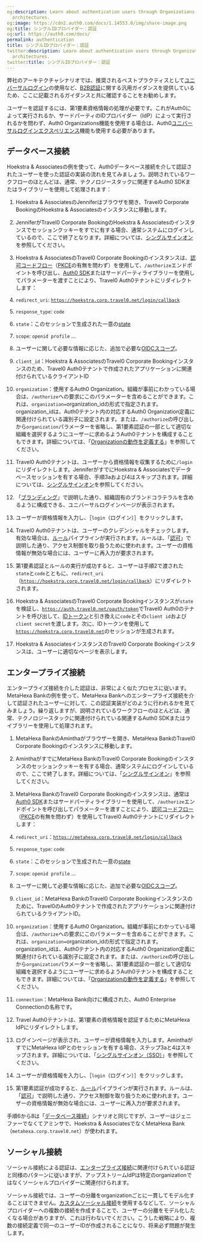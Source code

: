 ```yaml
---
og:description: Learn about authentication users through Organizations for multi-tenant
  architectures.
og:image: https://cdn2.auth0.com/docs/1.14553.0/img/share-image.png
og:title: シングルIDプロバイダー：認証
og:url: https://auth0.com/docs/
permalink: authentication
title: シングルIDプロバイダー：認証
twitter:description: Learn about authentication users through Organizations for multi-tenant
  architectures.
twitter:title: シングルIDプロバイダー：認証
---
```


弊社のアーキテクチャシナリオでは、推奨されるベストプラクティスとして[ユニバーサルログイン](/login/universal-login)の使用など、[B2B認証](/architecture-scenarios/b2b/authentication)に関する汎用ガイダンスを提供しているため、ここに記載されるガイダンスと共に確認することをお勧めします。



ユーザーを認証するには、第1要素資格情報の処理が必要です。これがAuth0によって実行されるか、サードパーティのIDプロバイダー（IdP）によって実行されるかを問わず、Auth0 Organizations機能を使用する場合は、Auth0[ユニバーサルログインエクスペリエンス](/login/universal-login/universal-experience)機能も使用する必要があります。



## データベース接続

Hoekstra & Associatesの例を使って、Auth0データベース接続を介して認証されたユーザーを使った認証の実装の流れを見てみましょう。説明されているワークフローのほとんどは、通常、テクノロジースタックに関連するAuth0 SDKまたはライブラリーを使用して処理されます：

1. Hoekstra & AssociatesのJenniferはブラウザを開き、Travel0 Corporate BookingのHoekstra & Associatesのインスタンスに移動します。

1. JenniferがTravel0 Corporate BookingのHoekstra & Associatesのインスタンスでセッションクッキーをすでに有する場合、通常システムにログインしているので、ここで終了となります。詳細については、[シングルサインオン](/single-sign-on)を参照してください。
2. Hoekstra & AssociatesのTravel0 Corporate Bookingのインスタンスは、[認可コードフロー](/login/flows/authorization-code-flow)（[PKCE](/login/flows/authorization-code-flow-with-proof-key-for-code-exchange-pkce)の有無を問わず）を使用して、`/authorize`エンドポイントを呼び出し、[Auth0 SDK](/libraries)またはサードパーティライブラリーを使用してパラメーターを渡すことにより、Travel0 Auth0テナントにリダイレクトします：

1. `redirect_uri`: [`https://hoekstra.corp.travel0.net/login/callback`](https://hoekstra.corp.travel0.net/login/callback)
2. `response_type`: `code`
3. `state`：このセッションで生成された一意の[state](/attack-protection/state-parameters)
4. `scope`: `openid profile` ...
5. ユーザーに関して必要な情報に応じた、追加で必要な[OIDCスコープ](/apis/scopes/openid-connect-scopes)。
6. `client_id`：Hoekstra & AssociatesのTravel0 Corporate Bookingインスタンスのため、Travel0 Auth0テナントで作成されたアプリケーションに関連付けられているクライアントID
7. `organization`：使用するAuth0 Organization。組織が事前にわかっている場合は、`/authorize`への要求にこのパラメーターを含めることができます。これは、`organization=`organization_idの形式で指定されます。organization_idは、Auth0テナント内の対応するAuth0 Organization定義に関連付けられている識別子に設定されます。または、`/authorize`の呼び出しから`organization`パラメーターを省略し、第1要素認証の一部として適切な組織を選択するようにユーザーに求めるようAuth0テナントを構成することもできます。詳細については、「[Organizationの動作を定義する](/organizations/define-organization-behavior)」を参照してください。
3. Travel0 Auth0テナントは、ユーザーから資格情報を収集するために`/login`にリダイレクトします。JenniferがすでにHoekstra & Associatesでデータベースセッションを有する場合、手順3aおよび4はスキップされます。詳細については、[シングルサインオン](/single-sign-on)を参照してください。

1. 「[ブランディング](/architecture-scenarios/multiple-organization-architecture/single-identity-provider-organizations/branding)」で説明した通り、組織固有のブランドコラテラルを含めるように構成できる、ユニバーサルログインページが表示されます。
4. ユーザーが資格情報を入力し、［`login`（ログイン）］をクリックします。
5. Travel0 Auth0テナントは、ユーザーのクレデンシャルをチェックします。有効な場合は、[ルール](/rules)パイプラインが実行されます。ルールは、「[認可](/architecture-scenarios/multiple-organization-architecture/single-identity-provider-organizations/authorization)」で説明した通り、アクセス制御を取り扱うために使われます。ユーザーの資格情報が無効な場合には、ユーザーに再入力が要求されます。
6. 第1要素認証とルールの実行が成功すると、ユーザーは手順2で渡された`state`と`code`とともに、`redirect_uri`（[`https://hoekstra.corp.travel0.net/login/callback`](https://hoekstra.corp.travel0.net/login/callback)）にリダイレクトされます。
7. Hoekstra & AssociatesのTravel0 Corporate Bookingインスタンスが`state`を検証し、[`https://auth.travel0.net/oauth/token`](https://auth.travel0.net/oauth/token)でTravel0 Auth0のテナントを呼び出して、[IDトークン](https://auth0.com/docs/tokens/id-tokens)と引き換えに`code`とその`client id`および`client secret`を渡します。次に、IDトークンを使用して[`https://hoekstra.corp.travel0.net`](https://hoekstra.corp.travel0.net)のセッションが生成されます。
8. Hoekstra & AssociatesインスタンスのTravel0 Corporate Bookingインスタンスは、ユーザーに適切なページを表示します。

## エンタープライズ接続

エンタープライズ接続を介した認証は、非常によく似たプロセスに従います。MetaHexa Bankの例を使って、MetaHexa Bankへのエンタープライズ接続を介して認証されたユーザーに対して、この認証実装がどのように行われるかを見てみましょう。繰り返しますが、説明されているワークフローのほとんどは、通常、テクノロジースタックに関連付けられている関連するAuth0 SDKまたはライブラリーを使用して処理されます。

1. MetaHexa BankのAminthaがブラウザーを開き、MetaHexa BankのTravel0 Corporate Bookingのインスタンスに移動します。

1. AminthaがすでにMetaHexa BankのTravel0 Corporate Bookingのインスタンスのセッションクッキーを有する場合、通常システムにログインしているので、ここで終了します。詳細については、「[シングルサインオン](/single-sign-on)」を参照してください。
2. MetaHexa BankのTravel0 Corporate Bookingのインスタンスは、通常は[Auth0 SDK](/libraries)またはサードパーティライブラリーを使用して、`/authorize`エンドポイントを呼び出してパラメーターを渡すことにより、[認可コードフロー](/login/flows/authorization-code-flow)（[PKCE](/login/flows/authorization-code-flow-with-proof-key-for-code-exchange-pkce)の有無を問わず）を使用してTravel0 Auth0テナントにリダイレクトします：

1. `redirect_uri`：[`https://metahexa.corp.travel0.net/login/callback`](https://metahexa.corp.travel0.net/login/callback)
2. `response_type`: `code`
3. `state`：このセッションで生成された一意の[state](/attack-protection/state-parameters)
4. `scope`: `openid profile` ...
5. ユーザーに関して必要な情報に応じた、追加で必要な[OIDCスコープ](/apis/scopes/openid-connect-scopes)。
6. `client_id`：MetaHexa BankのTravel0 Corporate Bookingインスタンスのために、Travel0のAuth0テナントで作成されたアプリケーションに関連付けられているクライアントID。
7. `organization`：使用するAuth0 Organization。組織が事前にわかっている場合は、`/authorize`への要求にこのパラメーターを含めることができます。これは、`organization=`organization_idの形式で指定されます。organization_idは、Auth0テナント内の対応するAuth0 Organization定義に関連付けられている識別子に設定されます。または、`/authorize`の呼び出しから`organization`パラメーターを省略し、第1要素認証の一部として適切な組織を選択するようにユーザーに求めるようAuth0テナントを構成することもできます。詳細については、「[Organizationの動作を定義する](/organizations/define-organization-behavior)」を参照してください。
8. `connection`：MetaHexa Bank向けに構成された、Auth0 Enterprise Connectionの名称です。
3. Travel Auth0テナントは、第1要素の資格情報を認証するためにMetaHexa IdPにリダイレクトします。

1. ログインページが表示され、ユーザーが資格情報を入力します。AminthaがすでにMetaHexa IdPとのセッションを有する場合、ステップ3aと4はスキップされます。詳細については、「[シングルサインオン（SSO）](/single-sign-on)」を参照してください。
4. ユーザーが資格情報を入力し、［`login`（ログイン）］をクリックします。
5. 第1要素認証が成功すると、[ルール](/rules)パイプラインが実行されます。ルールは、「[認可](/architecture-scenarios/multiple-organization-architecture/single-identity-provider-organizations/authorization)」で説明した通り、アクセス制御を取り扱うために使われます。ユーザーの資格情報が無効な場合には、ユーザーに再入力が要求されます。



手順6から8は「[データベース接続](#database-connection)」シナリオと同じですが、ユーザーはジェニファーでなくてアミンサで、Hoekstra & AssociatesでなくMetaHexa Bank（`metahexa.corp.travel0.net`）が使われます。

## ソーシャル接続

ソーシャル接続による認証は、[エンタープライズ接続](#enterprise-connection)に関連付けられている認証と同様のパターンに従いますが、アップストリームIdPは特定のorganizationではなくソーシャルプロバイダーに関連付けられます。



ソーシャル接続では、ユーザーの分離をorganizationごとに一貫してモデル化することはできません。[カスタムソーシャル接続](/connections/social/oauth2)を使用するなどして、ソーシャルプロバイダーへの複数の接続を作成することで、ユーザーの分離をモデル化したくなる場合がありますが、これは行わないでください。こうした戦略により、複数の接続定義で同一のユーザーIDが作成されることになり、将来必ず問題が発生します。